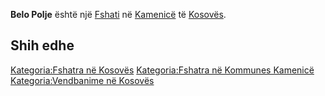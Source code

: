{{Fshat në Kosovës
 | Emri                = Belo Polje
 | EmriAlt                = Bellopoja,Bellopoje,Bellopojë,Belo Pole,Belo Polje,Grunaja,Grunaje,Grunajë,Бело Поље
 | Emri (Rasa dhanore) = 
 | Figura              = 
 | Shteti              = Kosovës
 | Komuna              = Kamenicë
 | Kodi postar         = 
 | Sipërfaqja          = 

 | Popullsia           = 

 | Regj. i popullsisë  = 
 | Dend. e popullsisë  = 
 | Faqja zyrtare       = 
 <!--- Koordinatat ----> 
 | Gjerësia            = 42.77389
 | Gjatësia            = 20.56556
 | Lartësia            = 
}}
'''Belo Polje''' është një [[Fshati]] në [[Kamenicë]] të [[Kosovës]].

<!-- == Gjeografia == -->
<!-- == Historia == -->
<!-- == Demografia == -->
== Shih edhe ==
{{Komuna Kamenicë}}
{{Kosovo-Administrata-Cung}}

[[Kategoria:Fshatra në Kosovës]]
[[Kategoria:Fshatra në Kommunes Kamenicë]]
[[Kategoria:Vendbanime në Kosovës]]
